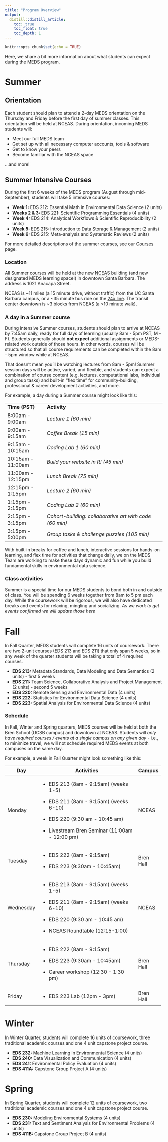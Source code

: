 ```yaml
---
title: "Program Overview"
output:
  distill::distill_article:
    toc: true
    toc_float: true
    toc_depth: 1
---
```


```r
knitr::opts_chunk$set(echo = TRUE)
```

Here, we share a bit more information about what students can expect during the MEDS program.

# Summer

## Orientation

Each student should plan to attend a 2-day MEDS orientation on the Thursday and Friday before the first day of summer classes. This orientation will be held at NCEAS. During orientation, incoming MEDS students will:

-   Meet our full MEDS team
-   Get set up with all necessary computer accounts, tools & software
-   Get to know your peers
-   Become familiar with the NCEAS space

...and more!

## Summer Intensive Courses

During the first 6 weeks of the MEDS program (August through mid-September), students will take 5 intensive courses:

-   **Week 1:** EDS 212: Essential Math in Environmental Data Science (2 units)
-   **Weeks 2 & 3:** EDS 221: Scientific Programming Essentials (4 units)
-   **Week 4:** EDS 214: Analytical Workflows & Scientific Reproducibility (2 units)
-   **Week 5:** EDS 215: Introduction to Data Storage & Management (2 units)
-   **Week 6:** EDS 215: Meta-analysis and Systematic Reviews (2 units)

For more detailed descriptions of the summer courses, see our [Courses](https://ucsb-meds.github.io/courses.html) page.

### Location

All Summer courses will be held at the new [NCEAS](https://www.nceas.ucsb.edu/) building (and new designated MEDS learning space!) in downtown Santa Barbara. The address is 1021 Anacapa Street.

NCEAS is \~11 miles (a 15 minute drive, without traffic) from the UC Santa Barbara campus, or a \~35 minute bus ride on the [24x line](https://sbmtd.gov/routes/route-24x/). The transit center downtown is \~3 blocks from NCEAS (a \<10 minute walk).

### A day in a Summer course

During intensive Summer courses, students should plan to arrive at NCEAS by 7:45am daily, ready for full days of learning (usually 8am - 5pm PST, M - F). Students generally should **not expect** additional assignments or MEDS-related work outside of those hours. In other words, courses will be structured so that all course requirements can be completed within the 8am - 5pm window while at NCEAS.

That doesn't mean you'll be watching lectures from 8am - 5pm! Summer session days will be active, varied, and flexible, and students can expect a combination of course content (e.g. lectures, computational labs, individual and group tasks) and built-in "flex time" for community-building, professional & career development activities, and more.

For example, a day during a Summer course might look like this:

|                   |                                                         |
|-------------------|---------------------------------------------------------|
| **Time (PST)**    | **Activity**                                            |
| 8:00am - 9:00am   | *Lecture 1 (60 min)*                                    |
| 9:00am - 9:15am   | *Coffee Break (15 min)*                                 |
| 9:15am - 10:15am  | *Coding Lab 1 (60 min)*                                 |
| 10:15am - 11:00am | *Build your website in R! (45 min)*                     |
| 11:00am - 12:15pm | *Lunch Break (75 min)*                                  |
| 12:15pm - 1:15pm  | *Lecture 2 (60 min)*                                    |
| 1:15pm - 2:15pm   | *Coding Lab 2 (60 min)*                                 |
| 2:15pm - 3:15pm   | *Cohort-building: collaborative art with code (60 min)* |
| 3:15pm - 5:00pm   | *Group tasks & challenge puzzles (105 min)*             |

With built-in breaks for coffee and lunch, interactive sessions for hands-on learning, and flex time for activities that change daily, we on the MEDS Team are working to make these days dynamic and fun while you build fundamental skills in environmental data science.

### Class activities

Summer is a special time for our MEDS students to bond both in and outside of class. You will be spending 6 weeks together from 8am to 5 pm each day. While the coursework will be rigorous, we will also have dedicated breaks and events for relaxing, mingling and socializing. *As we work to get events confirmed we will update those here*

# Fall

In Fall Quarter, MEDS students will complete 16 units of coursework. There are two 2-unit courses (EDS 213 and EDS 211) that only span 5 weeks, so in any week of the quarter students will be taking a total of 4 required courses.

-   **EDS 213:** Metadata Standards, Data Modeling and Data Semantics (2 units) - first 5 weeks
-   **EDS 211:** Team Science, Collaborative Analysis and Project Management (2 units) - second 5 weeks
-   **EDS 220:** Remote Sensing and Environmental Data (4 units)
-   **EDS 222:** Statistics for Environmental Data Science (4 units)
-   **EDS 223:** Spatial Analysis for Environmental Data Science (4 units)

### Schedule

In Fall, Winter and Spring quarters, MEDS courses will be held at both the Bren School (UCSB campus) and downtown at NCEAS. Students will *only have required courses / events at a single campus on any given day* - i.e., to minimize travel, we will not schedule required MEDS events at both campuses on the same day.

For example, a week in Fall Quarter might look something like this:

+-------------+--------------------------------------------------+------------+
| **Day**     | Activities                                       | **Campus** |
+=============+==================================================+============+
| Monday      | -   EDS 213 (8am - 9:15am) (weeks 1-5)           | NCEAS      |
|             |                                                  |            |
|             | -   EDS 211 (8am - 9:15am) (weeks 6-10)          |            |
|             |                                                  |            |
|             | -   EDS 220 (9:30 am - 10:45 am)                 |            |
|             |                                                  |            |
|             | -   Livestream Bren Seminar (11:00am - 12:00 pm) |            |
+-------------+--------------------------------------------------+------------+
| Tuesday     | -   EDS 222 (8am - 9:15am)                       | Bren Hall  |
|             |                                                  |            |
|             | -   EDS 223 (9:30am - 10:45am)                   |            |
|             |                                                  |            | 
+-------------+--------------------------------------------------+------------+
| Wednesday   | -   EDS 213 (8am - 9:15am) (weeks 1-5)           | NCEAS      |
|             |                                                  |            |
|             | -   EDS 211 (8am - 9:15am) (weeks 6-10)          |            |
|             |                                                  |            |
|             | -   EDS 220 (9:30 am - 10:45 am)                 |            |
|             |                                                  |            |
|             | -   NCEAS Roundtable (12:15-1:00)                |            |
+-------------+--------------------------------------------------+------------+
| Thursday    | -   EDS 222 (8am - 9:15am)                       | Bren Hall  |
|             |                                                  |            |
|             | -   EDS 223 (9:30am - 10:45am)                   |            |
|             |                                                  |            |
|             | -   Career workshop (12:30 - 1:30 pm)            |            |
+-------------+--------------------------------------------------+------------+
| Friday      | -   EDS 223 Lab (12pm - 3pm)                     | Bren Hall  |
+-------------+--------------------------------------------------+------------+

# Winter

In Winter Quarter, students will complete 16 units of coursework, three traditional academic courses and one 4 unit capstone project course.

-   **EDS 232:** Machine Learning in Environmental Science (4 units)
-   **EDS 240:** Data Visualization and Communication (4 units)
-   **EDS 241:** Environmental Policy Evaluation (4 units)
-   **EDS 411A:** Capstone Group Project A (4 units)


# Spring

In Spring Quarter, students will complete 12 units of coursework, two traditional academic courses and one 4 unit capstone project course. 

-   **EDS 230:** Modeling Environmental Systems (4 units)
-   **EDS 231:** Text and Sentiment Analysis for Environmental Problems (4 units)
-   **EDS 411B:** Capstone Group Project B (4 units)



